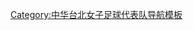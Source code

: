 {{National squad
  | name      = 2015年東亞盃女子足球賽資格賽中華台北參賽名單
  | bg        = navy
  | fg        = white
  | country   = 中華台北
  | gender    = female
  | comp      = 2015年東亞盃女子足球賽資格賽
  | comp link = 2015年東亞盃女子足球賽
  | p1        = [[蔡明容]]
  | p2        = [[陳瀅惠]]
  | p4        = [[林凱玲]]
  | p5        = [[林瓊鶯]]
  | p6        = [[林雅涵]]
  | p7        = [[詹筆涵]]
  | p8        = [[王湘惠]]
  | p9        = [[李綉琴]]
  | p11       = [[賴麗琴]]
  | p12       = [[余秀菁]] [[File:Captain sports.svg|12px]]
  | p13       = [[謝宜玲]]
  | p15       = [[鄒欣倪]]
  | p16       = [[楊雅涵]]
  | p17       = [[譚汶琳]]
  | p18       = [[朱芳儀]]
  | p20       = [[侯芳瑋]]
  | p21       = [[何宣宜]]
  | p26       = [[蔡莉真]]
  | coach     = [[柳樂雅幸]]
}}<noinclude>
[[Category:中华台北女子足球代表队导航模板]]
</noinclude>